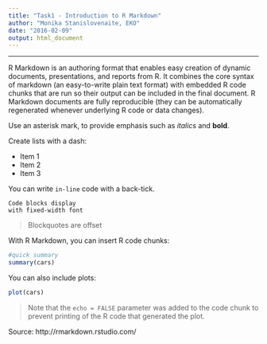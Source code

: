 ```yaml
---
title: "Task1 - Introduction to R Markdown"
author: "Monika Stanislovenaite, EKO"
date: "2016-02-09"
output: html_document
---
```

---

R Markdown is an authoring format that enables easy creation of dynamic documents, presentations, and reports from R. It combines the core syntax of markdown (an easy-to-write plain text format) with embedded R code chunks that are run so their output can be included in the final document. R Markdown documents are fully reproducible (they can be automatically regenerated whenever underlying R code or data changes).

Use an asterisk mark, to provide emphasis such as *italics* and **bold**.

Create lists with a dash:

- Item 1
- Item 2
- Item 3

You can write `in-line` code with a back-tick.

```
Code blocks display
with fixed-width font
```

> Blockquotes are offset

With R Markdown, you can insert R code chunks:

```r
#quick summary
summary(cars)
```

You can also include plots:

```r
plot(cars)
```

> Note that the `echo = FALSE` parameter was added to the code chunk to prevent printing of the R code that generated the plot.

Source: http://rmarkdown.rstudio.com/
